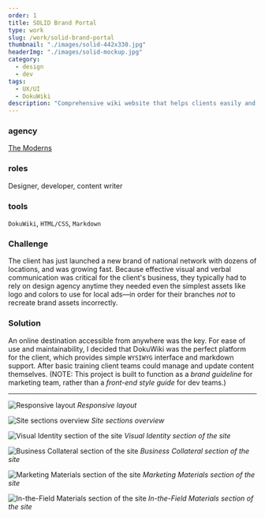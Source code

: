 ```yaml
---
order: 1
title: SOLID Brand Portal
type: work
slug: /work/solid-brand-portal
thumbnail: "./images/solid-442x330.jpg"
headerImg: "./images/solid-mockup.jpg"
category:
  - design
  - dev
tags:
  - UX/UI
  - DokuWiki
description: "Comprehensive wiki website that helps clients easily and effectively manage their brand assets for impeccable brand communication—replacing bulky brand guideline books"
---
```


<section class="portfolioDetail">

### agency

[The Moderns](https://themoderns.com)

</section>

<section class="portfolioDetail">

### roles

Designer, developer, content writer

</section>

<section class="portfolioDetail">

### tools

`DokuWiki`, `HTML/CSS`, `Markdown`

</section>

<section class="portfolioDetail">

### Challenge

The client has just launched a new brand of national network with dozens of locations, and was growing fast. Because effective visual and verbal communication was critical for the client's business, they typically had to rely on design agency anytime they needed even the simplest assets like logo and colors to use for local ads—in order for their branches _not_ to recreate brand assets incorrectly.

</section>

<section class="portfolioDetail">

### Solution

An online destination accessible from anywhere was the key. For ease of use and maintainability, I decided that DokuWiki was the perfect platform for the client, which provides simple `WYSIWYG` interface and markdown support. After basic training client teams could manage and update content themselves. (NOTE: This project is built to function as a _brand guideline_ for marketing team, rather than a _front-end style guide_ for dev teams.)

</section>

---

![Responsive layout](./images/solid-screen.jpg)
_Responsive layout_

![Site sections overview](./images/solid-overview.gif)
_Site sections overview_

![Visual Identity section of the site](./images/solid-visual.gif)
_Visual Identity section of the site_

![Business Collateral section of the site](./images/solid-collateral.gif)
_Business Collateral section of the site_

![Marketing Materials section of the site](./images/solid-marketing.gif)
_Marketing Materials section of the site_

![In-the-Field Materials section of the site](./images/solid-field.gif)
_In-the-Field Materials section of the site_
